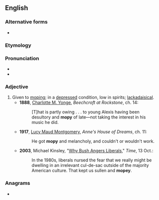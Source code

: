 ==English==

===Alternative forms===
* {{l|en|mopy}}

===Etymology===
{{suffix|en|mope|y}}

===Pronunciation===
* {{IPA|/ˈməʊpi/|lang=en}}
* {{rhymes|əʊpi|lang=en}}

===Adjective===
{{en-adj|er}}

# Given to [[mope|moping]]; in a [[depressed]] condition, low in spirits; [[lackadaisical]].
#* '''1888''', [[w:Charlotte M. Yonge|Charlotte M. Yonge]], ''Beechcroft at Rockstone'', ch. 14:
#*: [T]hat is partly owing . . . to young Alexis having been desultory and '''mopy''' of late—not taking the interest in his music he did.
#* '''1917''', [[w:Lucy Maud Montgomery|Lucy Maud Montgomery]], ''Anne's House of Dreams'', ch. 11:
#*: He got '''mopy''' and melancholy, and couldn't or wouldn't work.
#* '''2003''', Michael Kinsley, "[http://www.time.com/time/magazine/article/0,9171,1005876-2,00.html Why Bush Angers Liberals]," ''Time'', 13 Oct.:
#*: In the 1980s, liberals nursed the fear that we really might be dwelling in an irrelevant cul-de-sac outside of the majority American culture. That kept us sullen and '''mopey'''.

===Anagrams===
* {{anagrams|en|myope|pomey}}